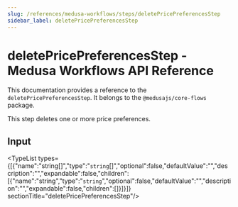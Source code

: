 ```yaml
---
slug: /references/medusa-workflows/steps/deletePricePreferencesStep
sidebar_label: deletePricePreferencesStep
---
```



# deletePricePreferencesStep - Medusa Workflows API Reference

This documentation provides a reference to the `deletePricePreferencesStep`. It belongs to the `@medusajs/core-flows` package.

This step deletes one or more price preferences.

## Input

<TypeList types={[{"name":"string[]","type":"`string`[]","optional":false,"defaultValue":"","description":"","expandable":false,"children":[{"name":"string","type":"`string`","optional":false,"defaultValue":"","description":"","expandable":false,"children":[]}]}]}  sectionTitle="deletePricePreferencesStep"/>
